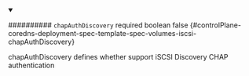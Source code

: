 
<details className="config-field" data-expandable="false" open>
<summary>

########## `chapAuthDiscovery` <span className="config-field-required" data-required="false">required</span> <span className="config-field-type">boolean</span> <span className="config-field-default">false</span> <span className="config-field-enum"></span> {#controlPlane-coredns-deployment-spec-template-spec-volumes-iscsi-chapAuthDiscovery}

chapAuthDiscovery defines whether support iSCSI Discovery CHAP authentication

</summary>



</details>
